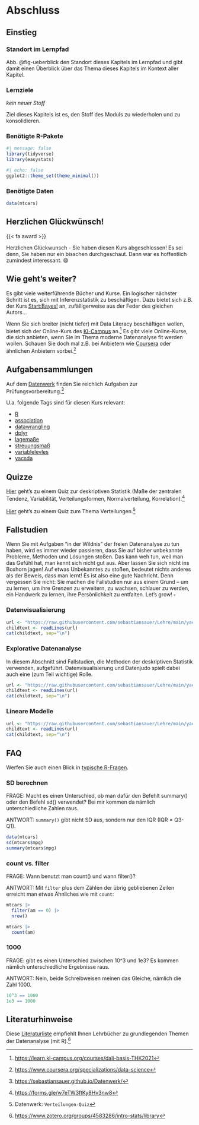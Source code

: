 # Abschluss  


## Einstieg

### Standort im Lernpfad

Abb. @fig-ueberblick den Standort dieses Kapitels im Lernpfad und gibt damit einen Überblick über das Thema dieses Kapitels im Kontext aller Kapitel.








### Lernziele


*kein neuer Stoff*

Ziel dieses Kapitels ist es, den Stoff des Moduls zu wiederholen und zu konsolidieren.







### Benötigte R-Pakete


```r
#| message: false
library(tidyverse)
library(easystats)
```


```r
#| echo: false
ggplot2::theme_set(theme_minimal())
```


### Benötigte Daten


```r
data(mtcars)
```


## Herzlichen Glückwünsch!

{{< fa award >}}                      
 
 
 

Herzlichen Glückwunsch - Sie haben diesen Kurs abgeschlossen! 
Es sei denn, Sie haben nur ein bisschen durchgeschaut. 
Dann war es hoffentlich zumindest interessant.  [😄]{.content-visible when-format="html"} 


## Wie geht's weiter?

Es gibt viele weiterführende Bücher und Kurse.
Ein logischer nächster Schritt ist es, 
sich mit Inferenzstatistik zu beschäftigen.
Dazu bietet sich z.B. der Kurs [Start:Bayes!](https://start-bayes.netlify.app/) an,
zufälligerweise aus der Feder des gleichen Autors...

Wenn Sie sich breiter (nicht tiefer) mit Data Literacy beschäftigen wollen,
bietet sich der Online-Kurs des [KI-Campus](https://learn.ki-campus.org/courses/dali-basis-THK2021) an.^[<https://learn.ki-campus.org/courses/dali-basis-THK2021>]
Es gibt viele Online-Kurse, die sich anbieten, wenn Sie im Thema moderne Datenanalyse fit werden wollen.
Schauen Sie doch mal z.B. bei Anbietern wie [Coursera](https://www.coursera.org/specializations/data-science) oder ähnlichen Anbietern vorbei.^[<https://www.coursera.org/specializations/data-science>]


## Aufgabensammlungen


Auf dem [Datenwerk](https://sebastiansauer.github.io/Datenwerk/) finden Sie reichlich Aufgaben zur Prüfungsvorbereitung.^[<https://sebastiansauer.github.io/Datenwerk/>]

U.a. folgende Tags sind für diesen Kurs relevant:

- [R](https://sebastiansauer.github.io/Datenwerk/#category=R)
- [association](https://sebastiansauer.github.io/Datenwerk/#category=association)
- [datawrangling](https://sebastiansauer.github.io/Datenwerk/#category=datawrangling)
- [dplyr](https://sebastiansauer.github.io/Datenwerk/#category=dplyr) 
- [lagemaße](https://sebastiansauer.github.io/Datenwerk/#category=lagema%C3%9Fe)
- [streuungsmaß](https://sebastiansauer.github.io/Datenwerk/#category=streuungsma%C3%9F)
- [variablelevles](https://sebastiansauer.github.io/Datenwerk/#category=variable-levels)
- [yacsda](https://sebastiansauer.github.io/Datenwerk/#category=yacsda)



## Quizze

[Hier](https://forms.gle/w7eTW3ftKy8Hv3nw8) geht's zu einem Quiz zur deskriptiven Statistik (Maße der zentralen Tendenz, Variabilität, Verteilungsformen, Normalverteilung, Korrelation).^[<https://forms.gle/w7eTW3ftKy8Hv3nw8>]

[Hier](https://sebastiansauer.github.io/Datenwerk/#category=Verteilungen-Quiz) geht's zu einem Quiz zum Thema Verteilungen.^[Datenwerk: `Verteilungen-Quiz`]


## Fallstudien

:::{.callout-important}
Wenn Sie mit Aufgaben "in der Wildnis" der freien Datenanalyse zu tun haben, 
wird es immer wieder passieren, dass Sie auf bisher unbekannte Probleme, 
Methoden und Lösungen stoßen. Das kann weh tun, weil man das Gefühl hat, 
man kennt sich nicht gut aus. Aber lassen Sie sich nicht ins Boxhorn jagen! 
Auf etwas Unbekanntes zu stoßen, bedeutet nichts anderes als der Beweis, 
dass man lernt! Es ist also eine gute Nachricht. Denn vergessen Sie nicht: 
Sie machen die Fallstudien nur aus einem Grund -- 
um zu lernen, um ihre Grenzen zu erweitern, zu wachsen, 
schlauer zu werden, ein Handwerk zu lernen, ihre Persönlichkeit zu entfalten. Let's grow! $\square$
:::




### Datenvisualisierung


```r
url <- "https://raw.githubusercontent.com/sebastiansauer/Lehre/main/yacsdas/yacsdas-vis.md"
childtext <- readLines(url)
cat(childtext, sep="\n")
```








### Explorative Datenanalyse

In diesem Abschnitt sind Fallstudien, die Methoden der deskriptiven Statistik verwenden, aufgeführt. 
Datenvisualisierung und Datenjudo spielt dabei auch eine (zum Teil wichtige) Rolle.

```r
url <- "https://raw.githubusercontent.com/sebastiansauer/Lehre/main/yacsdas/yacsdas-EDA.md"
childtext <- readLines(url)
cat(childtext, sep="\n")
```








### Lineare Modelle




```r
url <- "https://raw.githubusercontent.com/sebastiansauer/Lehre/main/yacsdas/yacsdas-lm.md"
childtext <- readLines(url)
cat(childtext, sep="\n")

```




## FAQ

Werfen Sie auch einen Blick in [typische R-Fragen](#sec-r-faq).


### SD berechnen

FRAGE: Macht es einen Unterschied, ob man dafür den Befehlt summary() oder den Befehl sd() verwendet? Bei mir kommen da nämlich unterschiedliche Zahlen raus.

ANTWORT: `summary()` gibt nicht SD aus, sondern nur den IQR (IQR = Q3-Q1).


```r
data(mtcars)
sd(mtcars$mpg)
summary(mtcars$mpg)
```


### count vs. filter

FRAGE: Wann benutzt man count() und wann filter()?

ANTWORT: Mit `filter` plus dem Zählen der übrig gebliebenen Zeilen erreicht man etwas Ähnliches wie mit `count`:

```r
mtcars |> 
  filter(am == 0) |> 
  nrow()
```


```r
mtcars |> 
  count(am)
```


### 1000

FRAGE: gibt es einen Unterschied zwischen 10^3 und 1e3? 
Es kommen nämlich unterschiedliche Ergebnisse raus.

ANTWORT: Nein, beide Schreibweisen meinen das Gleiche, 
nämlich die Zahl 1000.


```r
10^3 == 1000 
1e3 == 1000
```



## Literaturhinweise


Diese [Literaturliste](https://www.zotero.org/groups/4583286/intro-stats/library) empfiehlt Ihnen Lehrbücher zu grundlegenden Themen der Datenanalyse (mit R).^[<https://www.zotero.org/groups/4583286/intro-stats/library>]




